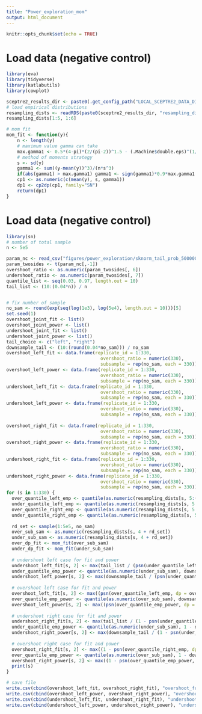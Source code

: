 ```yaml
---
title: "Power_exploration_mom"
output: html_document
---
```


```r
knitr::opts_chunk$set(echo = TRUE)
```

# Load data (negative control)

```r
library(eva)
library(tidyverse)
library(katlabutils)
library(cowplot)

sceptre2_results_dir <- paste0(.get_config_path("LOCAL_SCEPTRE2_DATA_DIR"), "results/")
# load empirical distributions
resampling_dists <- readRDS(paste0(sceptre2_results_dir, "resampling_distributions/sceptre_resampling_dists.rds"))
resampling_dists[1:5, 1:6]

# mom fit
mom_fit <- function(y){
    n <- length(y)    
    # maximum value gamma can take
    max.gamma1 <- 0.5*(4-pi)*(2/(pi-2))^1.5 - (.Machine$double.eps)^(1/4)    
    # method of moments strategy
    s <- sd(y)
    gamma1 <- sum((y-mean(y))^3)/(n*s^3)
    if(abs(gamma1) > max.gamma1) gamma1 <- sign(gamma1)*0.9*max.gamma1
    cp1 <- as.numeric(c(mean(y), s, gamma1))
    dp1 <- cp2dp(cp1, family="SN")
    return(dp1)
}
```


# Load data (negative control)
```r
library(sn)
# number of total sample
n <- 5e5

param_nc <- read_csv("figures/power_exploration/sknorm_tail_prob_500000_resamples_0.96_percentile/mom_param.csv")
param_twosides <- t(param_nc[,-1])
overshoot_ratio <- as.numeric(param_twosides[, 6])
undershoot_ratio <- as.numeric(param_twosides[, 7])
quantile_list <- seq(0.03, 0.97, length.out = 10)
tail_list <- (10:(0.04*n)) / n


# fix number of sample
no_sam <- round(exp(seq(log(1e3), log(5e4), length.out = 10)))[5]
set.seed(1)
overshoot_joint_fit <- list()
overshoot_joint_power <- list()
undershoot_joint_fit <- list()
undershoot_joint_power <- list()
tail_choice <- c("left", "right")
downsample_tail <- (10:(round(0.04*no_sam))) / no_sam
overshoot_left_fit <- data.frame(replicate_id = 1:330,
                                   overshoot_ratio = numeric(330),
                                   subsample = rep(no_sam, each = 330))
overshoot_left_power <- data.frame(replicate_id = 1:330,
                                   overshoot_ratio = numeric(330),
                                   subsample = rep(no_sam, each = 330))
undershoot_left_fit <- data.frame(replicate_id = 1:330,
                                   overshoot_ratio = numeric(330),
                                   subsample = rep(no_sam, each = 330))
undershoot_left_power <- data.frame(replicate_id = 1:330,
                                   overshoot_ratio = numeric(330),
                                   subsample = rep(no_sam, each = 330))
  
overshoot_right_fit <- data.frame(replicate_id = 1:330,
                                   overshoot_ratio = numeric(330),
                                   subsample = rep(no_sam, each = 330))
overshoot_right_power <- data.frame(replicate_id = 1:330,
                                   overshoot_ratio = numeric(330),
                                   subsample = rep(no_sam, each = 330))
undershoot_right_fit <- data.frame(replicate_id = 1:330,
                                   overshoot_ratio = numeric(330),
                                   subsample = rep(no_sam, each = 330))
undershoot_right_power <- data.frame(replicate_id = 1:330,
                                   overshoot_ratio = numeric(330),
                                   subsample = rep(no_sam, each = 330))
for (s in 1:330) {
  over_quantile_left_emp <- quantile(as.numeric(resampling_dists[s, 5:(4 + n)]), tail_list)
  under_quantile_left_emp <- quantile(as.numeric(resampling_dists[s, 5:(4 + n)]), tail_list)
  over_quantile_right_emp <- quantile(as.numeric(resampling_dists[s, 5:(4 + n)]), 1 - tail_list)
  under_quantile_right_emp <- quantile(as.numeric(resampling_dists[s, 5:(4 + n)]), 1 - tail_list)
  
  rd_set <- sample(1:5e5, no_sam)
  over_sub_sam <- as.numeric(resampling_dists[s, 4 + rd_set])
  under_sub_sam <- as.numeric(resampling_dists[s, 4 + rd_set])
  over_dp_fit <- mom_fit(over_sub_sam)
  under_dp_fit <- mom_fit(under_sub_sam)
  
  # undershoot left case for fit and power
  undershoot_left_fit[s, 2] <- max(tail_list / (psn(under_quantile_left_emp, dp = under_dp_fit)))
  under_quantile_emp_power <- quantile(as.numeric(under_sub_sam), downsample_tail)
  undershoot_left_power[s, 2] <- max(downsample_tail / (psn(under_quantile_emp_power, dp = under_dp_fit)))
      
  # overshoot left case for fit and power
  overshoot_left_fit[s, 2] <- max((psn(over_quantile_left_emp, dp = over_dp_fit)) / tail_list)
  over_quantile_emp_power <- quantile(as.numeric(over_sub_sam), downsample_tail)
  overshoot_left_power[s, 2] <- max((psn(over_quantile_emp_power, dp = over_dp_fit)) / downsample_tail)
          
  # undershoot right case for fit and power
  undershoot_right_fit[s, 2] <- max(tail_list / (1 - psn(under_quantile_right_emp, dp = under_dp_fit)))
  under_quantile_emp_power <- quantile(as.numeric(under_sub_sam), 1 - downsample_tail)
  undershoot_right_power[s, 2] <- max(downsample_tail / (1 - psn(under_quantile_emp_power, dp = under_dp_fit)))
      
  # overshoot right case for fit and power
  overshoot_right_fit[s, 2] <- max((1 - psn(over_quantile_right_emp, dp = over_dp_fit)) / tail_list)
  over_quantile_emp_power <- quantile(as.numeric(over_sub_sam), 1 - downsample_tail)
  overshoot_right_power[s, 2] <- max((1 - psn(over_quantile_emp_power, dp = over_dp_fit)) / downsample_tail)
  print(s)
}

# save file
write.csv(cbind(overshoot_left_fit, overshoot_right_fit), "overshoot_full_fit.csv")
write.csv(cbind(overshoot_left_power, overshoot_right_power), "overshoot_full_power.csv")
write.csv(cbind(undershoot_left_fit, undershoot_right_fit), "undershoot_full_fit.csv")
write.csv(cbind(undershoot_left_power, undershoot_right_power), "undershoot_full_power.csv")

```
